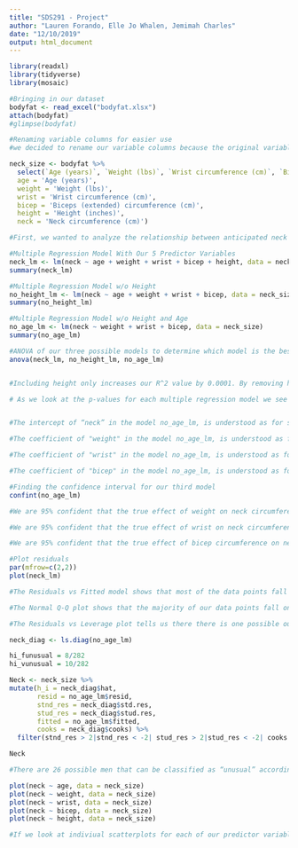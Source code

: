```yaml
---
title: "SDS291 - Project"
author: "Lauren Forando, Elle Jo Whalen, Jemimah Charles"
date: "12/10/2019"
output: html_document
---
```



```r
library(readxl)
library(tidyverse)
library(mosaic)
```

```r
#Bringing in our dataset
bodyfat <- read_excel("bodyfat.xlsx")
attach(bodyfat)
#glimpse(bodyfat)
```

```r
#Renaming variable columns for easier use
#we decided to rename our variable columns because the original variable names were too long and could easily be messed up. Using the dplyr package, we selected the variables we were interested in and put them into a new dataframe we titled "neck_size". Then, using the tidyverse package, we were able to use the rename function which allows us to rename any variable. We decided to rename the variables we were interested in with shorter names for easier coding purposes. 

neck_size <- bodyfat %>%
  select(`Age (years)`, `Weight (lbs)`, `Wrist circumference (cm)`, `Biceps (extended) circumference (cm)`, `Height (inches)`, `Neck circumference (cm)`) %>% rename(
  age = 'Age (years)',
  weight = 'Weight (lbs)',
  wrist = 'Wrist circumference (cm)',
  bicep = 'Biceps (extended) circumference (cm)',
  height = 'Height (inches)',
  neck = 'Neck circumference (cm)')
```

```r
#First, we wanted to analyze the relationship between anticipated neck size and age, weight, wrist circumference, bicept circumference, and height. Because we are looking at multiple predictor variables, we will be running a Multiple Linear Regression (MLR) model. 

#Multiple Regression Model With Our 5 Predictor Variables
neck_lm <- lm(neck ~ age + weight + wrist + bicep + height, data = neck_size)
summary(neck_lm)

#Multiple Regression Model w/o Height
no_height_lm <- lm(neck ~ age + weight + wrist + bicep, data = neck_size)
summary(no_height_lm)

#Multiple Regression Model w/o Height and Age
no_age_lm <- lm(neck ~ weight + wrist + bicep, data = neck_size)
summary(no_age_lm)

#ANOVA of our three possible models to determine which model is the best.
anova(neck_lm, no_height_lm, no_age_lm)


#Including height only increases our R^2 value by 0.0001. By removing height, our adjusted R^2 increases from 0.7386 to 0.7396. So, the model without height is a better predictor of neck size than the model including height. 

# As we look at the p-values for each multiple regression model we see that our third model, the one without height or age, has the lowest p-value, it 0.0309 making it the most statistically significant model. The second regression model without height only, has a p-value of 0.7978 showing that the relationship between neck circumference, age, wight, wrist circumference, and bicep circumference is less statistically significant than the third model. This means that height and weight are less correlated to the neck circumference.


#The intercept of “neck” in the model no_age_lm, is understood as for someone who weighs zero pounds and has both a wrist and bicep circumference of zero centimeters, will have a neck circumference of 13.31 cm.

#The coefficient of "weight" in the model no_age_lm, is understood as for every increase of one pound in someone's weight, there is a 0.042 cm increase in the measurement of someone's neck, holding all other variables constant. 

#The coefficient of "wrist" in the model no_age_lm, is understood as for every increase in the measurement of someone's wrist circumference by one centimeter, there is a 0.73 cm increase in the measurement of someone's neck, holding all other variables constant.

#The coefficient of "bicep" in the model no_age_lm, is understood as for every increase in the measurement of someone's bicep circumference by one centimeter, there is a 0.118 cm increase in the measurement of someone's neck, holding all other variables constant.

#Finding the confidence interval for our third model 
confint(no_age_lm)

#We are 95% confident that the true effect of weight on neck circumference, controlling for wrist and bicep circumference, is 0.03194604 and 0.05207665.

#We are 95% confident that the true effect of wrist on neck circumference, controlling for weight and bicep circumference, is 0.48767606 and 0.97792142.

#We are 95% confident that the true effect of bicep circumference on neck circumference, controlling for weight and wrist circumference, is 0.03165438 and 0.20443122.
```


```r
#Plot residuals
par(mfrow=c(2,2))
plot(neck_lm)

#The Residuals vs Fitted model shows that most of the data points fall equally above and below a horizontal line, but there are two possible outliers. This indicates that there is constant variance between our data points.

#The Normal Q-Q plot shows that the majority of our data points fall on a straight line. However, once again there is a possible outlier which is significantly below the straight line. Because the majority of our data points fall aprroximately on a straight line, this indicates that our data is noramlly distributed.

#The Residuals vs Leverage plot tells us there there is one possible outlier since one of the data points is past the designated area of Cook's distance.
```

```r

neck_diag <- ls.diag(no_age_lm)

hi_funusual = 8/282
hi_vunusual = 10/282

Neck <- neck_size %>%
mutate(h_i = neck_diag$hat,
       resid = no_age_lm$resid, 
       stnd_res = neck_diag$std.res, 
       stud_res = neck_diag$stud.res, 
       fitted = no_age_lm$fitted,
       cooks = neck_diag$cooks) %>%
  filter(stnd_res > 2|stnd_res < -2| stud_res > 2|stud_res < -2| cooks >= 0.5| h_i >= hi_funusual)

Neck

#There are 26 possible men that can be classified as “unusual” according to the critiera set above.

```

```r
plot(neck ~ age, data = neck_size)
plot(neck ~ weight, data = neck_size)
plot(neck ~ wrist, data = neck_size)
plot(neck ~ bicep, data = neck_size)
plot(neck ~ height, data = neck_size)

#If we look at indiviual scatterplots for each of our predictor variables, we see that weight, wrist size, and bicep size all have fairly strong positive linear correlations with neck size. However, both age and height showed almost no correlation with neck size.
```